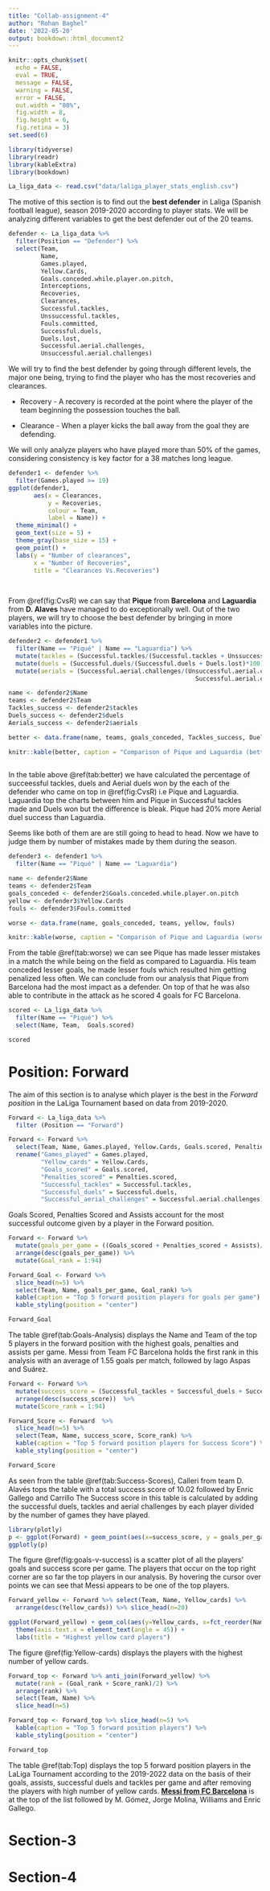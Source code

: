 ```yaml
---
title: "Collab-assignment-4"
author: "Rohan Baghel"
date: '2022-05-20'
output: bookdown::html_document2
---
```


```r
knitr::opts_chunk$set(
  echo = FALSE,
  eval = TRUE,
  message = FALSE,
  warning = FALSE,
  error = FALSE,
  out.width = "80%",
  fig.width = 8, 
  fig.height = 6,
  fig.retina = 3)
set.seed(6)
```

```r
library(tidyverse)
library(readr)
library(kableExtra)
library(bookdown)
```

```r
La_liga_data <- read.csv("data/laliga_player_stats_english.csv")
```

\section*{Defender}

The motive of this section is to find out the **best defender** in Laliga (Spanish football league), season 2019-2020 according to player stats. We will be analyzing different variables to get the best defender out of the 20 teams. 

```r
defender <- La_liga_data %>%
  filter(Position == "Defender") %>%
  select(Team,
         Name,
         Games.played,
         Yellow.Cards,
         Goals.conceded.while.player.on.pitch,
         Interceptions,
         Recoveries,
         Clearances,
         Successful.tackles,
         Unssuccessful.tackles,
         Fouls.committed,
         Successful.duels,
         Duels.lost,
         Successful.aerial.challenges,
         Unsuccessful.aerial.challenges)
```

We will try to find the best defender by going through different levels, the major one being, trying to find the player who has the most recoveries and clearances. 

* Recovery  - A recovery is recorded at the point where the player of the team beginning the possession touches the ball. 

* Clearance - When a player kicks the ball away from the goal they are defending. 

We will only analyze players who have played more than 50% of the games, considering consistency is key factor for a 38 matches long league.

```r
defender1 <- defender %>%
  filter(Games.played >= 19)
ggplot(defender1,
       aes(x = Clearances,
           y = Recoveries,
           colour = Team, 
           label = Name)) +
  theme_minimal() +
  geom_text(size = 5) +
  theme_gray(base_size = 15) +
  geom_point() +
  labs(y = "Number of clearances",
       x = "Number of Recoveries",
       title = "Clearances Vs.Recoveries")
  
  
```

From \@ref(fig:CvsR) we can say that **Pique** from **Barcelona** and **Laguardia** from **D. Alaves** have managed to do exceptionally well. Out of the two players, we will try to choose the best defender by bringing in more variables into the picture. 

```r
defender2 <- defender1 %>%
  filter(Name == "Piqué" | Name == "Laguardia") %>%
  mutate(tackles = (Successful.tackles/(Successful.tackles + Unssuccessful.tackles)*100)) %>%
  mutate(duels = (Successful.duels/(Successful.duels + Duels.lost)*100)) %>%
  mutate(aerials = (Successful.aerial.challenges/(Unsuccessful.aerial.challenges +
                                                    Successful.aerial.challenges)*100))

name <- defender2$Name
teams <- defender2$Team
Tackles_success <- defender2$tackles
Duels_success <- defender2$duels
Aerials_success <- defender2$aerials

better <- data.frame(name, teams, goals_conceded, Tackles_success, Duels_success, Aerials_success)

knitr::kable(better, caption = "Comparison of Pique and Laguardia (better)")
  
```
In the table above \@ref(tab:better) we have calculated the percentage of succeessful tackles, duels and Aerial duels won by the each of the defender who came on top in \@ref(fig:CvsR) i.e Pique and Laguardia. Laguardia top the charts between him and Pique in Successful tackles made and Duels won but the difference is bleak. Pique had 20% more Aerial duel success than Laguardia. 

Seems like both of them are are still going to head to head. Now we have to judge them by number of mistakes made by them during the season.

```r
defender3 <- defender1 %>%
  filter(Name == "Piqué" | Name == "Laguardia")

name <- defender2$Name
teams <- defender2$Team
goals_conceded <- defender2$Goals.conceded.while.player.on.pitch
yellow <- defender3$Yellow.Cards
fouls <- defender3$Fouls.committed

worse <- data.frame(name, goals_conceded, teams, yellow, fouls)

knitr::kable(worse, caption = "Comparison of Pique and Laguardia (worse)")
```

From the table \@ref(tab:worse) we can see Pique has made lesser mistakes in a match the while being on the field as compared to Laguardia. His team conceded lesser goals, he made lesser fouls which resulted him getting penalized less often. We can conclude from our analysis that Pique from Barcelona had the most impact as a defender. On top of that he was also able to contribute in the attack as he scored 4 goals for FC Barcelona.

```r
scored <- La_liga_data %>%
  filter(Name == "Piqué") %>%
  select(Name, Team,  Goals.scored)

scored
```



# Position: Forward

The aim of this section is to analyse which player is the best in the *Forward position* in the LaLiga Tournament based on data from 2019-2020.  

```r
Forward <- La_liga_data %>%
  filter (Position == "Forward")

Forward <- Forward %>%
  select(Team, Name, Games.played, Yellow.Cards, Goals.scored, Penalties.scored, Successful.tackles, Recoveries, Successful.duels, Assists, Interceptions, Recoveries, Successful.aerial.challenges) %>%
  rename("Games_played" = Games.played,
         "Yellow_cards" = Yellow.Cards,
         "Goals_scored" = Goals.scored,
         "Penalties_scored" = Penalties.scored,
         "Successful_tackles" = Successful.tackles,
         "Successful_duels" = Successful.duels,
         "Successful_aerial_challenges" = Successful.aerial.challenges)
```

Goals Scored, Penalties Scored and Assists account for the most successful outcome given by a player in the Forward position.

```r
Forward <- Forward %>%
  mutate(goals_per_game = ((Goals_scored + Penalties_scored + Assists)/Games_played)) %>%
  arrange(desc(goals_per_game)) %>%
  mutate(Goal_rank = 1:94)

Forward_Goal <- Forward %>%
  slice_head(n=5) %>%
  select(Team, Name, goals_per_game, Goal_rank) %>%
  kable(caption = "Top 5 forward position players for goals per game") %>%
  kable_styling(position = "center")

Forward_Goal
```

The table \@ref(tab:Goals-Analysis) displays the Name and Team of the top 5 players in the forward position with the highest goals, penalties and assists per game. Messi from Team FC Barcelona holds the first rank in this analysis with an average of 1.55 goals per match, followed by lago Aspas and Suárez.

```r
Forward <- Forward %>%
  mutate(success_score = (Successful_tackles + Successful_duels + Successful_aerial_challenges)/Games_played) %>%
  arrange(desc(success_score))  %>%
  mutate(Score_rank = 1:94)

Forward_Score <- Forward  %>%
  slice_head(n=5) %>%
  select(Team, Name, success_score, Score_rank) %>%
  kable(caption = "Top 5 forward position players for Success Score") %>%
  kable_styling(position = "center")

Forward_Score
```
As seen from the table \@ref(tab:Success-Scores), Calleri from team D. Alavés tops the table  with a total success score of 10.02 followed by Enric Gallego and Carrillo The Success score in this table is calculated by adding the successful duels, tackles and aerial challenges by each player divided by the number of games they have played.

```r

library(plotly)
p <- ggplot(Forward) + geom_point(aes(x=success_score, y = goals_per_game, hoverinfo = Name)) + labs(x = "Success Score", y = "Goals", title = "Goals vs Success Score")
ggplotly(p)
```
The figure \@ref(fig:goals-v-success) is a scatter plot of all the players' goals and success score per game. The players that occur on the top right corner are so far the top players in our analysis. By hovering the cursor over points we can see that Messi appears to be one of the top players.


```r
Forward_yellow <- Forward %>% select(Team, Name, Yellow_cards) %>%
  arrange(desc(Yellow_cards)) %>% slice_head(n=20)

ggplot(Forward_yellow) + geom_col(aes(y=Yellow_cards, x=fct_reorder(Name, Yellow_cards)), fill = "#F6BE00") + 
  theme(axis.text.x = element_text(angle = 45)) +
  labs(title = "Highest yellow card players")
```

The figure \@ref(fig:Yellow-cards) displays the players with the highest number of yellow cards. 

```r
Forward_top <- Forward %>% anti_join(Forward_yellow) %>%
  mutate(rank = (Goal_rank + Score_rank)/2) %>%
  arrange(rank) %>%
  select(Team, Name) %>% 
  slice_head(n=5)

Forward_top <- Forward_top %>% slice_head(n=5) %>%
  kable(caption = "Top 5 forward position players") %>%
  kable_styling(position = "center")

Forward_top
```

The table \@ref(tab:Top) displays the top 5 forward position players in the LaLiga Tournament according to the 2019-2022 data on the basis of their goals, assists, successful duels and tackles per game and after removing the players with high number of yellow cards. **[Messi from FC Barcelona](images/messi.jpeg)** is at the top of the list followed by M. Gómez, Jorge Molina, Williams and Enric Gallego.\


# Section-3

# Section-4

